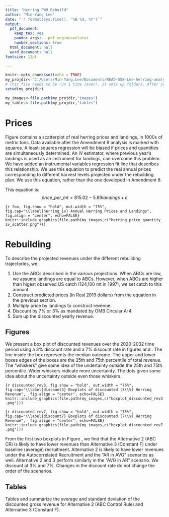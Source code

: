 ```yaml
---
title: "Herring FW9 Rebuild"
author: "Min-Yang Lee"
date: "`r format(Sys.time(), '%B %d, %Y')`" 
output:
  pdf_document: 
    keep_tex: yes
    pandoc_args: --pdf-engine=xelatex
    number_sections: true
  html_document: null
  word_document: null
fontsize: 12pt

---
```


```r
knitr::opts_chunk$set(echo = TRUE)
my_projdir<-"C:/Users/Min-Yang.Lee/Documents/READ-SSB-Lee-herring-analyses/FW9_Rebuild_AM"
# This file needs to be run 1 time (ever). It sets up folders. After your first knit, you can comment it out (although leaving it in will not hurt
setwd(my_projdir)

my_images<-file.path(my_projdir,"images")
my_tables<-file.path(my_projdir,"tables")

```

# Prices

Figure \ref{herring_iv} contains a scatterplot of real herring prices and landings, in 1000s of metric tons.    Data available after the Amendment 8 analysis is marked with squares.  A least-squares regression will be biased if prices and quantities are simultaneously determined.  An IV estimator, where previous year's landings is used as an instrument for landings, can overcome this problem.  We have added an instrumental variables regression fit line that describes this relationship.   We use this equation to predict the real annual prices corresponding to different harvest levels projected under the rebuilding plan.  We use this equation, rather than the one developed in Amendment 8. 

This equation is:
$$
price\_ per\_mt =  815.02 -   5.89 landings + \varepsilon
$$



```{r foo, fig.show = "hold", out.width = "75%", fig.cap="\\label{herring_iv} Annual Herring Prices and Landings",  fig.align = "center", echo=FALSE}
knitr::include_graphics(file.path(my_images,c("herring_price_quantity_iv_scatter.png")))
```



# Rebuilding

To describe the projected revenues under the different rebuilding trajectories, we:

1.  Use the ABCs described in the various projections. When ABCs are low, we assume landings are equal to ABCs.  However, when ABCs are higher than higest observed US catch (124,100 mt in 1997), we set catch to this amount. 
1.  Construct predicted prices (in Real 2019 dollars) from the equation in the previous section. 
1.  Multiply price by landings to construct revenue.
1.  Discount by 7\% or 3\% as mandated by OMB Circular A-4.
1.  Sum up the discounted yearly revenue.

## Figures
We present a box plot of discounted revenues over the 2020-2032 time period using a 3\% discount rate and a 7\% discount rate in figures \ref{discount3} and  \ref{discount7}. The line inside the box represents the median outcome.  The upper and lower boxes edges of the boxes are the 25th and 75th percentile of total revenue.  The "whiskers" give some idea of the undertainty outside the 25th and 75th percentile.  Wider whiskers indicate more uncertainty. The dots given some idea about the uncertainty outside even those whiskers. 


```{r discounted_rev3, fig.show = "hold", out.width = "75%", fig.cap="\\label{discount3} Boxplots of discounted (3\\%) Herring Revenue",  fig.align = "center", echo=FALSE}
knitr::include_graphics(file.path(my_images,c("boxplot_discounted_rev3.png")))
```


```{r discounted_rev7, fig.show = "hold", out.width = "75%", fig.cap="\\label{discount7} Boxplots of discounted (7\\%) Herring Revenue",  fig.align = "center", echo=FALSE}
knitr::include_graphics(file.path(my_images,c("boxplot_discounted_rev7.png")))
```

From the first two boxplots in Figure \ref{discount3}, we find that the Alternative 2 (ABC CR) is likely to have lower revenues than Alternative 3 (Constant F) under baseline (average) recruitment. Alternative 2 is likely to have lower revenues under the Autocorrelated Recruitment and the "AR in AVG" scenarios as well.  Alternative 2 and 3 perform similarly in the "AVG in AR" scenario.  We discount at 3\% and 7\%.  Changes in the discount rate do not change the order of the scenarios.

\clearpage

<!--We also present a time series of the mean revenue and the 25th and 75th percentiles (in each year) -- not done yet
-->


## Tables
Tables \ref{A2_summary} and \ref{A3_summary} summarize the average and standard deviation of the discounted gross revenue for Alternative 2 (ABC Control Rule) and Alternative 3 (Constant F). 



\begin{table}[htbp]
  \begin{center}
  \begin{scriptsize}
    \input{./tables/summary_stats_A2.tex}
  \end{scriptsize}
    \caption{Mean (\$M USD) and standard deviation of discounted revenues using a 3\% and 7\% discount rates for Alternative 2.  \label{A2_summary}}

  \end{center}
\end{table}




\begin{table}[htbp]
  \begin{center}
  \begin{scriptsize}
    \input{./tables/summary_stats_A3.tex}
  \end{scriptsize}
    \caption{Mean (\$M USD) and standard deviation of discounted revenues using a 3\% and 7\% discount rates for Alternative 3.  \label{A3_summary}}

  \end{center}
\end{table}
